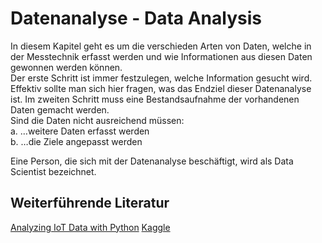 # Datenanalyse - Data Analysis

In diesem Kapitel geht es um die verschieden Arten von Daten, welche in der Messtechnik erfasst werden und wie Informationen aus diesen Daten gewonnen werden können.  
Der erste Schritt ist immer festzulegen, welche Information gesucht wird. Effektiv sollte man sich hier fragen, was das Endziel dieser Datenanalyse ist.
Im zweiten Schritt muss eine Bestandsaufnahme der vorhandenen Daten gemacht werden.  
Sind die Daten nicht ausreichend müssen:  
a. ...weitere Daten erfasst werden  
b. ...die Ziele angepasst werden  

Eine Person, die sich mit der Datenanalyse beschäftigt, wird als Data Scientist bezeichnet.


## Weiterführende Literatur
[Analyzing IoT Data with Python](https://campus.datacamp.com/courses/analyzing-iot-data-in-python/accessing-iot-data?ex=12)
[Kaggle](https://www.kaggle.com/)
